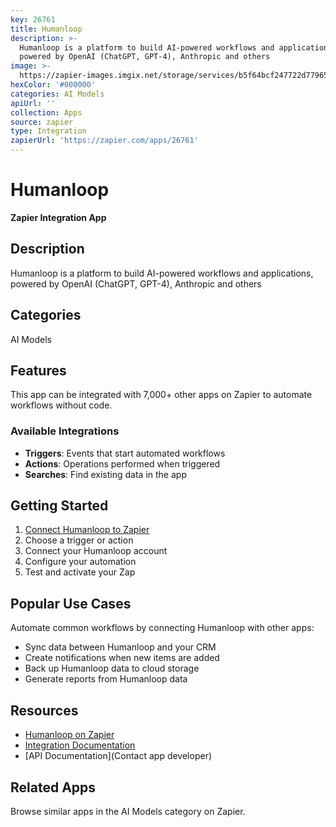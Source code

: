 ```yaml
---
key: 26761
title: Humanloop
description: >-
  Humanloop is a platform to build AI-powered workflows and applications,
  powered by OpenAI (ChatGPT, GPT-4), Anthropic and others
image: >-
  https://zapier-images.imgix.net/storage/services/b5f64bcf247722d77965d8a2505fbd97.png?auto=format%2Ccompress&ixlib=python-3.0.0&q=50
hexColor: '#000000'
categories: AI Models
apiUrl: ''
collection: Apps
source: zapier
type: Integration
zapierUrl: 'https://zapier.com/apps/26761'
---
```

# Humanloop

**Zapier Integration App**

## Description

Humanloop is a platform to build AI-powered workflows and applications, powered by OpenAI (ChatGPT, GPT-4), Anthropic and others

## Categories

AI Models

## Features

This app can be integrated with 7,000+ other apps on Zapier to automate workflows without code.

### Available Integrations

- **Triggers**: Events that start automated workflows
- **Actions**: Operations performed when triggered
- **Searches**: Find existing data in the app

## Getting Started

1. [Connect Humanloop to Zapier](https://zapier.com/apps/26761)
2. Choose a trigger or action
3. Connect your Humanloop account
4. Configure your automation
5. Test and activate your Zap

## Popular Use Cases

Automate common workflows by connecting Humanloop with other apps:

- Sync data between Humanloop and your CRM
- Create notifications when new items are added
- Back up Humanloop data to cloud storage
- Generate reports from Humanloop data

## Resources

- [Humanloop on Zapier](https://zapier.com/apps/26761)
- [Integration Documentation](https://zapier.com/apps/26761/integrations)
- [API Documentation](Contact app developer)

## Related Apps

Browse similar apps in the AI Models category on Zapier.
